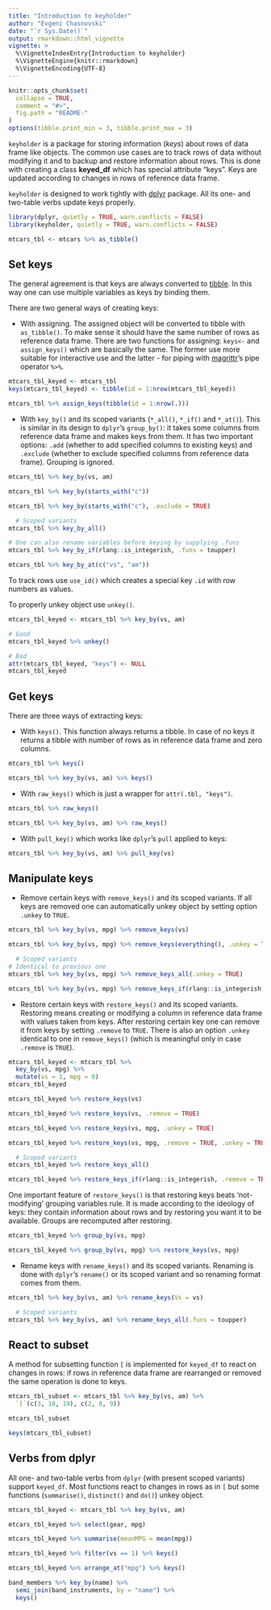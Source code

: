 ```yaml
---
title: "Introduction to keyholder"
author: "Evgeni Chasnovski"
date: "`r Sys.Date()`"
output: rmarkdown::html_vignette
vignette: >
  %\VignetteIndexEntry{Introduction to keyholder}
  %\VignetteEngine{knitr::rmarkdown}
  %\VignetteEncoding{UTF-8}
---
```


```r
knitr::opts_chunk$set(
  collapse = TRUE,
  comment = "#>",
  fig.path = "README-"
)
options(tibble.print_min = 3, tibble.print_max = 3)
```

`keyholder` is a package for storing information (*keys*) about rows of data
frame like objects. The common use cases are to track rows of data without
modifying it and to backup and restore information about rows. This is done with
creating a class __keyed_df__ which has special attribute "keys". Keys are
updated according to changes in rows of reference data frame.

`keyholder` is designed to work tightly with
[dplyr](https://github.com/tidyverse/dplyr) package. All its one- and two-table verbs update keys properly.

```r
library(dplyr, quietly = TRUE, warn.conflicts = FALSE)
library(keyholder, quietly = TRUE, warn.conflicts = FALSE)
```

```r
mtcars_tbl <- mtcars %>% as_tibble()
```


## Set keys

The general agreement is that keys are always converted to [tibble](http://tibble.tidyverse.org). In this way one can use multiple
variables as keys by binding them.

There are two general ways of creating keys:

- With assigning. The assigned object will be converted to tibble with
`as_tibble()`. To make sense it should have the same number of rows as reference
data frame. There are two functions for assigning: `keys<-` and `assign_keys()`
which are basically the same. The former use more suitable for interactive use
and the latter - for piping with
[magrittr](http://magrittr.tidyverse.org)'s pipe operator `%>%`.

```r
mtcars_tbl_keyed <- mtcars_tbl
keys(mtcars_tbl_keyed) <- tibble(id = 1:nrow(mtcars_tbl_keyed))

mtcars_tbl %>% assign_keys(tibble(id = 1:nrow(.)))
```

- With `key_by()` and its scoped variants (`*_all()`, `*_if()` and `*_at()`).
This is similar in its design to `dplyr`'s `group_by()`: it takes some columns
from reference data frame and makes keys from them. It has two important
options: `.add` (whether to add specified columns to existing keys) and
`.exclude` (whether to exclude specified columns from reference data frame).
Grouping is ignored.

```r
mtcars_tbl %>% key_by(vs, am)

mtcars_tbl %>% key_by(starts_with("c"))

mtcars_tbl %>% key_by(starts_with("c"), .exclude = TRUE)

  # Scoped variants
mtcars_tbl %>% key_by_all()

# One can also rename variables before keying by supplying .funs
mtcars_tbl %>% key_by_if(rlang::is_integerish, .funs = toupper)

mtcars_tbl %>% key_by_at(c("vs", "am"))
```

To track rows use `use_id()` which creates a special key `.id` with row numbers
as values.

To properly unkey object use `unkey()`.

```r
mtcars_tbl_keyed <- mtcars_tbl %>% key_by(vs, am)

# Good
mtcars_tbl_keyed %>% unkey()

# Bad
attr(mtcars_tbl_keyed, "keys") <- NULL
mtcars_tbl_keyed
```

## Get keys

There are three ways of extracting keys:

- With `keys()`. This function always returns a tibble. In case of no keys it
returns a tibble with number of rows as in reference data frame and zero
columns.

```r
mtcars_tbl %>% keys()

mtcars_tbl %>% key_by(vs, am) %>% keys()
```

- With `raw_keys()` which is just a wrapper for `attr(.tbl, "keys")`.

```r
mtcars_tbl %>% raw_keys()

mtcars_tbl %>% key_by(vs, am) %>% raw_keys()
```

- With `pull_key()` which works like `dplyr`'s `pull` applied to keys:

```r
mtcars_tbl %>% key_by(vs, am) %>% pull_key(vs)
```

## Manipulate keys

- Remove certain keys with `remove_keys()` and its scoped variants. If all keys
are removed one can automatically unkey object by setting option `.unkey` to
`TRUE`.

```r
mtcars_tbl %>% key_by(vs, mpg) %>% remove_keys(vs)

mtcars_tbl %>% key_by(vs, mpg) %>% remove_keys(everything(), .unkey = TRUE)

  # Scoped variants
# Identical to previous one
mtcars_tbl %>% key_by(vs, mpg) %>% remove_keys_all(.unkey = TRUE)

mtcars_tbl %>% key_by(vs, mpg) %>% remove_keys_if(rlang::is_integerish)
```

- Restore certain keys with `restore_keys()` and its scoped variants. Restoring
means creating or modifying a column in reference data frame with values taken
from keys. After restoring certain key one can remove it from keys by setting
`.remove` to `TRUE`. There is also an option `.unkey` identical to one in
`remove_keys()` (which is meaningful only in case `.remove` is `TRUE`).

```r
mtcars_tbl_keyed <- mtcars_tbl %>%
  key_by(vs, mpg) %>%
  mutate(vs = 1, mpg = 0)
mtcars_tbl_keyed

mtcars_tbl_keyed %>% restore_keys(vs)

mtcars_tbl_keyed %>% restore_keys(vs, .remove = TRUE)

mtcars_tbl_keyed %>% restore_keys(vs, mpg, .unkey = TRUE)

mtcars_tbl_keyed %>% restore_keys(vs, mpg, .remove = TRUE, .unkey = TRUE)

  # Scoped variants
mtcars_tbl_keyed %>% restore_keys_all()

mtcars_tbl_keyed %>% restore_keys_if(rlang::is_integerish, .remove = TRUE)
```

One important feature of `restore_keys()` is that restoring keys beats 
'not-modifying' grouping variables rule. It is made according to the ideology of
keys: they contain information about rows and by restoring you want it to be
available. Groups are recomputed after restoring.

```r
mtcars_tbl_keyed %>% group_by(vs, mpg)

mtcars_tbl_keyed %>% group_by(vs, mpg) %>% restore_keys(vs, mpg)
```

- Rename keys with `rename_keys()` and its scoped variants. Renaming is done
with `dplyr`'s `rename()` or its scoped variant and so renaming format comes
from them.

```r
mtcars_tbl %>% key_by(vs, am) %>% rename_keys(Vs = vs)

  # Scoped variants
mtcars_tbl %>% key_by(vs, am) %>% rename_keys_all(.funs = toupper)
```

## React to subset

A method for subsetting function `[` is implemented for `keyed_df` to react on 
changes in rows: if rows in reference data frame are rearranged or removed the
same operation is done to keys.

```r
mtcars_tbl_subset <- mtcars_tbl %>% key_by(vs, am) %>%
  `[`(c(3, 18, 19), c(2, 8, 9))

mtcars_tbl_subset

keys(mtcars_tbl_subset)
```

## Verbs from dplyr

All one- and two-table verbs from `dplyr` (with present scoped variants) support
`keyed_df`. Most functions react to changes in rows as in `[` but some functions
(`summarise()`, `distinct()` and `do()`) unkey object.

```r
mtcars_tbl_keyed <- mtcars_tbl %>% key_by(vs, am)

mtcars_tbl_keyed %>% select(gear, mpg)

mtcars_tbl_keyed %>% summarise(meanMPG = mean(mpg))

mtcars_tbl_keyed %>% filter(vs == 1) %>% keys()

mtcars_tbl_keyed %>% arrange_at("mpg") %>% keys()

band_members %>% key_by(name) %>%
  semi_join(band_instruments, by = "name") %>%
  keys()
```

